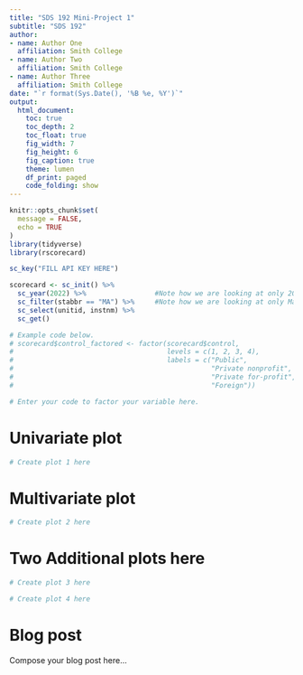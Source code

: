 ```yaml
---
title: "SDS 192 Mini-Project 1"
subtitle: "SDS 192"
author: 
- name: Author One
  affiliation: Smith College
- name: Author Two
  affiliation: Smith College
- name: Author Three
  affiliation: Smith College
date: "`r format(Sys.Date(), '%B %e, %Y')`"
output: 
  html_document:
    toc: true
    toc_depth: 2
    toc_float: true
    fig_width: 7
    fig_height: 6
    fig_caption: true
    theme: lumen
    df_print: paged
    code_folding: show
---
```


```r
knitr::opts_chunk$set(
  message = FALSE,
  echo = TRUE
)
library(tidyverse)
library(rscorecard)

sc_key("FILL API KEY HERE")
```

```r
scorecard <- sc_init() %>%
  sc_year(2022) %>%                 #Note how we are looking at only 2021 data here!
  sc_filter(stabbr == "MA") %>%     #Note how we are looking at only Massachusetts data here!
  sc_select(unitid, instnm) %>%
  sc_get()
```

```r
# Example code below.
# scorecard$control_factored <- factor(scorecard$control, 
#                                      levels = c(1, 2, 3, 4),
#                                      labels = c("Public", 
#                                                 "Private nonprofit", 
#                                                 "Private for-profit", 
#                                                 "Foreign"))

# Enter your code to factor your variable here. 

```

# Univariate plot

```r
# Create plot 1 here
```

# Multivariate plot

```r
# Create plot 2 here
```

# Two Additional plots here

```r
# Create plot 3 here
```

```r
# Create plot 4 here
```

# Blog post

Compose your blog post here...



